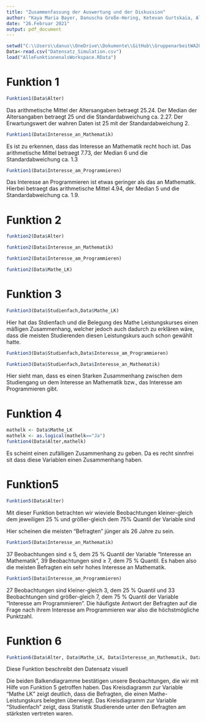 ```yaml
---
title: "Zusammenfassung der Auswertung und der Diskussion"
author: "Kaya Maria Bayer, Danuscha Große-Hering, Ketevan Gurtskaia, Alicia Hemmersbach, Julia Keiter"
date: "26.Februar 2021"
output: pdf_document
---
```


```r
setwd("C:\\Users\\danus\\OneDrive\\Dokumente\\GitHub\\GruppenarbeitWA2021")
Data<-read.csv("Datensatz_Simulation.csv")
load("AlleFunktionenalsWorkspace.RData")

```


# Funktion 1

```r
Funktion1(Data$Alter)
```
Das arithmetische Mittel der Altersangaben betraegt 25.24. Der Median der Altersangaben betraegt 25 und die Standardabweichung ca. 2.27. Der Erwartungswert der wahren Daten ist 25 mit der Standardabweichung 2.



```r
Funktion1(Data$Interesse_an_Mathematik)
```
Es ist zu erkennen, dass das Interesse an Mathematik recht hoch ist. Das arithmetische Mittel 
betraegt 7.73, der Median 6 und die Standardabweichung ca. 1.3


```r
Funktion1(Data$Interesse_am_Programmieren)
```
Das Interesse an Programmieren ist etwas geringer als das an Mathematik. Hierbei betraegt das arithmetische Mittel 4.94, der Median 5 und die Standardabweichung ca. 1.9.


# Funktion 2

```r
funktion2(Data$Alter)
```

```r
funktion2(Data$Interesse_an_Mathematik)
```

```r
funktion2(Data$Interesse_am_Programmieren)
```

```r
funktion2(Data$Mathe_LK)
```



# Funktion 3


```r
Funktion3(Data$Studienfach,Data$Mathe_LK)
```
Hier hat das Stdienfach und die Belegung des Mathe Leistungskurses einen mäßigen Zusammenhang, welcher jedoch auch dadurch zu erklären wäre, dass die meisten Studierenden diesen Leistungskurs auch schon gewählt hatte.


```r
Funktion3(Data$Studienfach,Data$Interesse_am_Programmieren)
```

 
```r
Funktion3(Data$Studienfach,Data$Interesse_an_Mathematik)
```

Hier sieht man, dass es einen Starken Zusammenhang zwischen dem Studiengang un dem Interesse an Mathematik bzw., das Interesse am Programmieren gibt. 
 

# Funktion 4

```r
mathelk <- Data$Mathe_LK
mathelk <- as.logical(mathelk=="Ja")
funktion4(Data$Alter,mathelk)  
```
Es scheint einen zufälligen Zusammenhang zu geben. Da es recht sinnfrei sit dass diese Variablen einen Zusammenhang haben.

# Funktion5

```r
Funktion5(Data$Alter)
```

Mit dieser Funktion betrachten wir wieviele Beobachtungen kleiner-gleich dem jeweiligen 25 % und größer-gleich dem 75% Quantil der Variable sind 


Hier scheinen die meisten "Befragten" jünger als 26 Jahre zu sein.

```r
Funktion5(Data$Interesse_an_Mathematik)
```



37 Beobachtungen sind $\leq$ 5, dem 25 % Quantil der Variable "Interesse an Mathematik", 39 Beobachtungen sind $\geq$ 7, dem 75 % Quantil. Es haben also die meisten Befragten ein sehr hohes Interesse an Mathematik.

```r
Funktion5(Data$Interesse_am_Programmieren)
```

27 Beobachtungen sind kleiner-gleich 3, dem 25 % Quantil und 33 Beobachtungen sind größer-gleich
7, dem 75 % Quantil der Variable "Interesse am Programmieren". Die häufigste Antwort der 
Befragten auf die Frage nach ihrem Interesse am Programmieren war also die höchstmögliche Punktzahl.


# Funktion 6

```r
Funktion6(Data$Alter, Data$Mathe_LK, Data$Interesse_an_Mathematik, Data$Studienfach )
```

Diese Funktion beschreibt den Datensatz visuell

Die beiden Balkendiagramme bestätigen unsere Beobachtungen, die wir mit Hilfe von Funktion 5 getroffen haben. Das Kreisdiagramm zur Variable "Mathe LK" zeigt deutlich, dass die Befragten, die einen Mathe-Leistungskurs belegten überwiegt. Das Kreisdiagramm zur Variable "Studienfach" zeigt, dass Statistik Studierende unter den Befragten am stärksten vertreten waren. 
